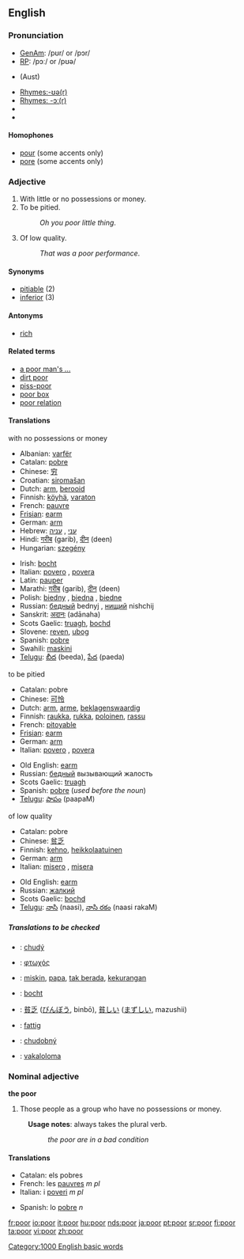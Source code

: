 ==English==

{{rank|less|till|next|257|poor|present|water|stood}}

===Pronunciation===
* [[w:General American|GenAm]]: /pʊr/ or /pɔr/
* [[w:Received Pronunciation|RP]]: /pɔː/ or /pʊə/
* {{IPA|/pɔə/}} (Aust)
* [[Rhymes:English:-ʊə(r)|Rhymes:-ʊə(r)]]
* [[Rhymes:English:-ɔː(r)|Rhymes: -ɔː(r)]]
* {{audio|en-us-poor.ogg|Audio (US)}}
* {{audio|en-uk-poor.ogg|Audio (UK)}}

====Homophones====
*[[pour]] (some accents only)
*[[pore]] (some accents only)

===Adjective===
{{en-adj-er}}

# With little or no possessions or money.
# To be pitied.
#:''Oh you poor little thing''.
# Of low quality.
#:''That was a poor performance''.

====Synonyms====
*[[pitiable]] (2)
*[[inferior]] (3)

====Antonyms====
*[[rich]]

====Related terms====
*[[a poor man's ...]]
*[[dirt poor]]
*[[piss-poor]]
*[[poor box]]
*[[poor relation]]

====Translations====
;with no possessions or money
{{top}}
*Albanian: [[varfër]]
*Catalan: [[pobre]]
*Chinese: [[穷]]
*Croatian: [[siromašan]]
*Dutch: [[arm]], [[berooid]]
*Finnish: [[köyhä]], [[varaton]]
*French: [[pauvre]]
*[[Frisian]]: [[earm]]
*German: [[arm]]
*Hebrew: [[עני]] {{m}}, [[עניה]] {{f}}
*Hindi: [[गरीब]] (garib), [[दीन]] (deen)
*Hungarian: [[szegény]]
{{mid}}
*Irish: [[bocht]]
*Italian: [[povero]] {{m}}, [[povera]] {{f}}
*Latin: [[pauper]] {{m, f, n}}
*Marathi: [[गरीब]] (garib), [[दीन]] (deen)
*Polish: [[biedny]] {{m}}, [[biedna]] {{f}}, [[biedne]] {{n}}
*Russian: [[бедный]] bednyj {{m}}, [[нищий]] nishchij {{m}}
*Sanskrit: [[अदानः]] (adānaha)
*Scots Gaelic: [[truagh]], [[bochd]]
*Slovene: [[reven]], [[ubog]]
*Spanish: [[pobre]]
*Swahili: [[maskini]]
*[[Telugu]]: [[బీద]] (beeda), [[పేద]] (paeda)
{{bottom}}

;to be pitied
{{top}}
*Catalan: pobre
*Chinese: [[可怜]]
*Dutch: [[arm]], [[arme]], [[beklagenswaardig]]
*Finnish: [[raukka]], [[rukka]], [[poloinen]], [[rassu]]
*French: [[pitoyable]]
*[[Frisian]]: [[earm]]
*German: [[arm]]
*Italian: [[povero]] {{m}}, [[povera]] {{f}}
{{mid}}
*Old English: [[earm]]
*Russian: [[бедный]] вызывающий жалость
*Scots Gaelic: [[truagh]]
*Spanish: [[pobre]] (''used before the noun'')
*[[Telugu]]: [[పాపం]] (paapaM)
{{bottom}}

;of low quality
{{top}}
*Catalan: pobre
*Chinese: [[贫乏]]
*Finnish: [[kehno]], [[heikkolaatuinen]]
*German: [[arm]]
*Italian: [[misero]] {{m}}, [[misera]] {{f}}
{{mid}}
*Old English: [[earm]]
*Russian: [[жалкий]]
*Scots Gaelic: [[bochd]]
*[[Telugu]]: [[నాసి]] (naasi), [[నాసి రకం]] (naasi rakaM)
{{bottom}}

=====Translations to be checked=====
{{checktrans}}
*{{ttbc|Czech}}: [[chudý]]
*{{ttbc|Greek}}: [[φτωχός]] {{m}}
*{{ttbc|Indonesian}}: [[miskin]], [[papa]], [[tak berada]], [[kurang|kekurangan]]
*{{ttbc|Irish}}: [[bocht]]
*{{ttbc|Japanese}}: [[貧乏]] ([[びんぼう]], binbō), [[貧しい]] ([[まずしい]], mazushii)
*{{ttbc|Norwegian}}: [[fattig]]
*{{ttbc|Slovak}}: [[chudobný]]  
*{{ttbc|Fijian}}:  [[vakaloloma]]

===Nominal adjective===
'''the poor'''

# Those people as a group who have no possessions or money.
:'''Usage notes''': always takes the plural verb.
::''the poor are in a bad condition''

====Translations====
{{top}}
*Catalan: els pobres
*French: les [[pauvres]] ''m pl''
*Italian: i [[poveri]] ''m pl''
{{mid}}
*Spanish: lo [[pobre]] ''n''
{{bottom}}

[[Category:1000 English basic words]]

[[fr:poor]]
[[io:poor]]
[[it:poor]]
[[hu:poor]]
[[nds:poor]]
[[ja:poor]]
[[pt:poor]]
[[sr:poor]]
[[fi:poor]]
[[ta:poor]]
[[vi:poor]]
[[zh:poor]]